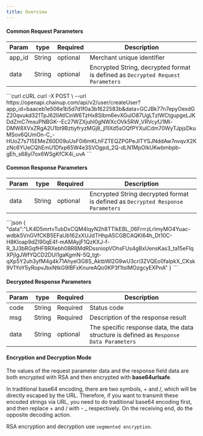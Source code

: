 ---
title: Overview
---


#### Common Request Parameters

| Param  | type   | Required | Description                                                  |
| ------ | ------ | -------- | ------------------------------------------------------------ |
| app_id | String | optional | Merchant unique identifier                                   |
| data   | String | optional | Encrypted String, decrypted format is defined as `Decrypted Request Parameters` |


<RequestExample>
  ```curl cURL
  curl -X POST \
  --url https://openapi.chainup.com/api/v2/user/createUser?app_id=baaceb1e506e1b5d7d1f0a3b1622583b&data=GCJBk77n7epyOexdGZ20qvukd321TpJ62lIAtlCinW6TzHx8SIbm6evXGulO87UgLTzIWCtgupgeLJKDdZmC7msuPNBGK--Ec27WZXjuhI0gNWXcOVk5RW_VRVcyfJ1Ml-DMW8XVxZRgA2U1bt9BztiyfryzMGj8_jl1IXd5sOQfPYXulCdm70WyTJpjsDkuMSov6QUmOn-C_-HUoZ7s715EMeZ60D09uUsF0i6mKLhFZTEQZPGPeJITYSJNddAw7nvqvX2KzNc6YUeCQhEmU1Dfxp65W4e3SVOgpd_2Q-dLN1MpOlkUKwbmbpb-gEh_s68yl7ox6WSgKfCK4i_uvA
  ```
</RequestExample>




#### Common Response Parameters

| Param | type   | Required | Description                                                  |
| ----- | ------ | -------- | ------------------------------------------------------------ |
| data  | String | optional | Encrypted String decrypted format is defined as `Decrypted Response Parameters` |


<ResponseExample>
```json
{
    "data":"LK4D5mrtvTubDxCQM4lqyN2h8TTIkEBL_06FrrrzLrImyMO4Yuac-wdbk5VnGVfCKB5EFaUb162xXUJdTHhpA5CGBCAQKl64h_Dt10C-H8KIoap9dZI90qE4f-mAMAyjF1QzKXJ-f-R_3J3bRGqfHFBRXebh08R8MdRDssniopVOhsFUs4gBxUensKas3_ta15eFIqXPjIgJWfYQCD2DUi1gaKgmN-5Q_tgt-qXp5Y2uh3yfM4g4k71Ahyel3G8S_AktbWl2G9wU3cri3ZVQEo0faIpkX_CKsk9V1YoY5yRopvJbxNtkG9lBFxKnureAQo0KP3f1tsIMOzgcyEXPnA"
}
```
</ResponseExample>


#### Decrypted Response Parameters

| Param | type   | Required | Description                                                  |
| ----- | ------ | -------- | ------------------------------------------------------------ |
| code  | String | Required | Status code                                                  |
| msg   | String | Required | Description of the response result                           |
| data  | String | optional | The specific response data, the data structure is defined as `Response Data Parameters` |


#### Encryption and Decryption Mode

The values of the request parameter data and the response field data are both encrypted with RSA and then encrypted with **base64urlsafe**.

<Warning>
In traditional base64 encoding, there are two symbols, + and /, which will be directly escaped by the URL. Therefore, if you want to transmit these encoded strings via URL, you need to do traditional base64 encoding first, and then replace + and / with - _ respectively. On the receiving end, do the opposite decoding action.

RSA encryption and decryption use `segmented encryption`.
</Warning>